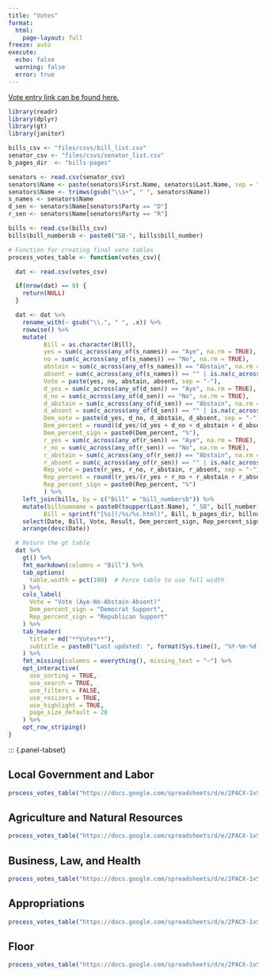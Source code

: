 ```yaml
---
title: "Votes"
format: 
  html:
    page-layout: full
freeze: auto
execute:
  echo: false
  warning: false
  error: true  
---
```


[Vote entry link can be found here.](https://docs.google.com/spreadsheets/d/1O3c2ZGWMUwBu_q2Yjr0nbfBOn9qD2T3A_zhYH8Q2ZHs/edit?gid=0#gid=0)

```r
library(readr)
library(dplyr)
library(gt)
library(janitor)

bills_csv <- "files/csvs/bill_list.csv"
senator_csv <- "files/csvs/senator_list.csv"
b_pages_dir  <- "bills-pages"

senators <- read.csv(senator_csv)
senators$Name <- paste(senators$First.Name, senators$Last.Name, sep = " ")
senators$Name <- trimws(gsub("\\s+", " ", senators$Name)) 
s_names <- senators$Name
d_sen <- senators$Name[senators$Party == "D"]
r_sen <- senators$Name[senators$Party == "R"]

bills <- read.csv(bills_csv)
bills$bill_numbersb <- paste0("SB-", bills$bill_number)

# Function for creating final vote tables
process_votes_table <- function(votes_csv){

  dat <- read.csv(votes_csv)

  if(nrow(dat) == 0) {
    return(NULL)
  }

  dat <- dat %>%
    rename_with(~ gsub("\\.", " ", .x)) %>%  
    rowwise() %>%
    mutate( 
          Bill = as.character(Bill),
          yes = sum(c_across(any_of(s_names)) == "Aye", na.rm = TRUE),
          no = sum(c_across(any_of(s_names)) == "No", na.rm = TRUE),
          abstain = sum(c_across(any_of(s_names)) == "Abstain", na.rm = TRUE),
          absent = sum(c_across(any_of(s_names)) == "" | is.na(c_across(any_of(s_names)))),
          Vote = paste(yes, no, abstain, absent, sep = "-"),
          d_yes = sum(c_across(any_of(d_sen)) == "Aye", na.rm = TRUE),
          d_no = sum(c_across(any_of(d_sen)) == "No", na.rm = TRUE),
          d_abstain = sum(c_across(any_of(d_sen)) == "Abstain", na.rm = TRUE),
          d_absent = sum(c_across(any_of(d_sen)) == "" | is.na(c_across(any_of(d_sen)))),
          Dem_vote = paste(d_yes, d_no, d_abstain, d_absent, sep = "-"),
          Dem_percent = round((d_yes/(d_yes + d_no + d_abstain + d_absent)*100)),
          Dem_percent_sign = paste0(Dem_percent, "%"),
          r_yes = sum(c_across(any_of(r_sen)) == "Aye", na.rm = TRUE),
          r_no = sum(c_across(any_of(r_sen)) == "No", na.rm = TRUE),
          r_abstain = sum(c_across(any_of(r_sen)) == "Abstain", na.rm = TRUE),
          r_absent = sum(c_across(any_of(r_sen)) == "" | is.na(c_across(any_of(r_sen)))),
          Rep_vote = paste(r_yes, r_no, r_abstain, r_absent, sep = "-"),
          Rep_percent = round((r_yes/(r_yes + r_no + r_abstain + r_absent)*100)),
          Rep_percent_sign = paste0(Rep_percent, "%")
          ) %>%
    left_join(bills, by = c("Bill" = "bill_numbersb")) %>%
    mutate(billnumname = paste0(toupper(Last.Name), "_SB", bill_number),
          Bill = sprintf("[%s](/%s/%s.html)", Bill, b_pages_dir, billnumname)) %>%
    select(Date, Bill, Vote, Result, Dem_percent_sign, Rep_percent_sign, any_of(s_names)) %>%
    arrange(desc(Date))

  # Return the gt table
  dat %>%
    gt() %>%
    fmt_markdown(columns = "Bill") %>%
    tab_options(
      table.width = pct(100)  # Force table to use full width
    ) %>%
    cols_label(
      Vote = "Vote (Aye-No-Abstain-Absent)"
      Dem_percent_sign = "Democrat Support",
      Rep_percent_sign = "Republican Support"
    ) %>%
    tab_header(
      title = md("**Votes**"),
      subtitle = paste0("Last updated: ", format(Sys.time(), "%Y-%m-%d %H:%M %Z"))
    ) %>%
    fmt_missing(columns = everything(), missing_text = "—") %>%
    opt_interactive(
      use_sorting = TRUE,
      use_search = TRUE,
      use_filters = FALSE,
      use_resizers = TRUE,
      use_highlight = TRUE,
      page_size_default = 20
    ) %>%
    opt_row_striping() 
}

```

::: {.panel-tabset}

## Local Government and Labor

```r

process_votes_table("https://docs.google.com/spreadsheets/d/e/2PACX-1vSWsxVKMyPrvGZW1VFD0_DdTsMmH-dzITniXvWusbbG34FPwj7uWsIDB6B_6Sb5AdK94SbZ75eL0vTT/pub?gid=0&single=true&output=csv") 

```

## Agriculture and Natural Resources

```r

process_votes_table("https://docs.google.com/spreadsheets/d/e/2PACX-1vSWsxVKMyPrvGZW1VFD0_DdTsMmH-dzITniXvWusbbG34FPwj7uWsIDB6B_6Sb5AdK94SbZ75eL0vTT/pub?gid=1077921709&single=true&output=csv")  

```

## Business, Law, and Health

```r

process_votes_table("https://docs.google.com/spreadsheets/d/e/2PACX-1vSWsxVKMyPrvGZW1VFD0_DdTsMmH-dzITniXvWusbbG34FPwj7uWsIDB6B_6Sb5AdK94SbZ75eL0vTT/pub?gid=1971997036&single=true&output=csv")


```

## Appropriations

```r

process_votes_table("https://docs.google.com/spreadsheets/d/e/2PACX-1vSWsxVKMyPrvGZW1VFD0_DdTsMmH-dzITniXvWusbbG34FPwj7uWsIDB6B_6Sb5AdK94SbZ75eL0vTT/pub?gid=578574660&single=true&output=csv")

```

## Floor

```r

process_votes_table("https://docs.google.com/spreadsheets/d/e/2PACX-1vSWsxVKMyPrvGZW1VFD0_DdTsMmH-dzITniXvWusbbG34FPwj7uWsIDB6B_6Sb5AdK94SbZ75eL0vTT/pub?gid=192921423&single=true&output=csv")

```